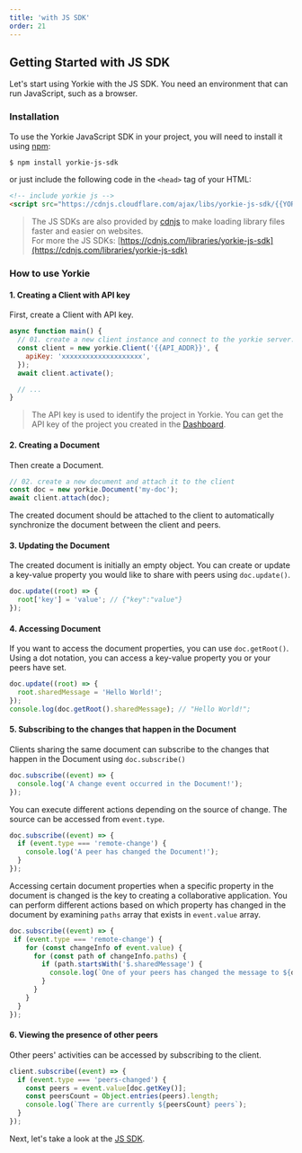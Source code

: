```yaml
---
title: 'with JS SDK'
order: 21
---
```


## Getting Started with JS SDK

Let's start using Yorkie with the JS SDK. You need an environment that can run JavaScript, such as a browser.

### Installation

To use the Yorkie JavaScript SDK in your project, you will need to install it using [npm](https://www.npmjs.com/package/yorkie-js-sdk):

```bash
$ npm install yorkie-js-sdk
```

or just include the following code in the `<head>` tag of your HTML:

```html
<!-- include yorkie js -->
<script src="https://cdnjs.cloudflare.com/ajax/libs/yorkie-js-sdk/{{YORKIE_JS_VERSION}}/yorkie-js-sdk.js"></script>
```

> The JS SDKs are also provided by [cdnjs](https://cdnjs.com) to make loading library files faster and easier on websites.<br/>For more the JS SDKs: [https://cdnjs.com/libraries/yorkie-js-sdk](https://cdnjs.com/libraries/yorkie-js-sdk)

### How to use Yorkie

#### 1. Creating a Client with API key

First, create a Client with API key.

```js
async function main() {
  // 01. create a new client instance and connect to the yorkie server.
  const client = new yorkie.Client('{{API_ADDR}}', {
    apiKey: 'xxxxxxxxxxxxxxxxxxxx',
  });
  await client.activate();

  // ...
}
```

> The API key is used to identify the project in Yorkie. You can get the API key of the project you created in the [Dashboard]({{DASHBOARD_PATH}}).

#### 2. Creating a Document

Then create a Document.

```js
// 02. create a new document and attach it to the client
const doc = new yorkie.Document('my-doc');
await client.attach(doc);
```

The created document should be attached to the client to automatically synchronize the document between the client and peers.

#### 3. Updating the Document

The created document is initially an empty object. You can create or update a key-value property you would like to share with peers using `doc.update()`.

```js
doc.update((root) => {
  root['key'] = 'value'; // {"key":"value"}
});
```

#### 4. Accessing Document

If you want to access the document properties, you can use `doc.getRoot()`. Using a dot notation, you can access a key-value property you or your peers have set.

```js
doc.update((root) => {
  root.sharedMessage = 'Hello World!';
});
console.log(doc.getRoot().sharedMessage); // "Hello World!";
```

#### 5. Subscribing to the changes that happen in the Document

Clients sharing the same document can subscribe to the changes that happen in the Document using `doc.subscribe()`

```js
doc.subscribe((event) => {
  console.log('A change event occurred in the Document!');
});
```

You can execute different actions depending on the source of change. The source can be accessed from `event.type`.

```js
doc.subscribe((event) => {
  if (event.type === 'remote-change') {
    console.log('A peer has changed the Document!');
  }
});
```

Accessing certain document properties when a specific property in the document is changed is the key to creating a collaborative application. You can perform different actions based on which property has changed in the document by examining `paths` array that exists in `event.value` array.

```js
doc.subscribe((event) => {
 if (event.type === 'remote-change') {
    for (const changeInfo of event.value) {
      for (const path of changeInfo.paths) {
        if (path.startsWith('$.sharedMessage') {
          console.log(`One of your peers has changed the message to ${doc.getRoot().sharedMessage}`)
        }
      }
    }
  }
});
```

#### 6. Viewing the presence of other peers

Other peers' activities can be accessed by subscribing to the client.

```js
client.subscribe((event) => {
  if (event.type === 'peers-changed') {
    const peers = event.value[doc.getKey()];
    const peersCount = Object.entries(peers).length;
    console.log(`There are currently ${peersCount} peers`);
  }
});
```

Next, let's take a look at the [JS SDK](/docs/js-sdk).
